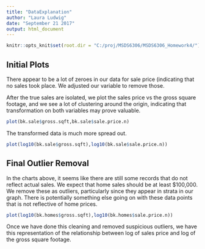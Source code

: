 ```yaml
---
title: "DataExplanation"
author: "Laura Ludwig"
date: "September 21 2017"
output: html_document
---
```


```r
knitr::opts_knit$set(root.dir = "C:/proj/MSDS6306/MSDS6306_Homework4/")
```
## Initial Plots

There appear to be a lot of zeroes in our data for sale price (indicating that no sales took place. We adjusted our variable to remove those.

After the true sales are isolated, we plot the sales price vs the gross square footage, and we see a lot of clustering around the origin, indicating that transformation on both variables may prove valuable.

```r
plot(bk.sale$gross.sqft,bk.sale$sale.price.n)
```

The transformed data is much more spread out. 

```r
plot(log10(bk.sale$gross.sqft),log10(bk.sale$sale.price.n))
```

## Final Outlier Removal

In the charts above, it seems like there are still some records that do not reflect actual sales. We expect that home sales should be at least $100,000. We remove these as outliers, particularly since they appear in strata in our graph. There is potentially something else going on with these data points that is not reflective of home prices. 

```r
plot(log10(bk.homes$gross.sqft),log10(bk.homes$sale.price.n))
```

Once we have done this cleaning and removed suspicious outliers, we have this representation of the relationship between log of sales price and log of the gross square footage.